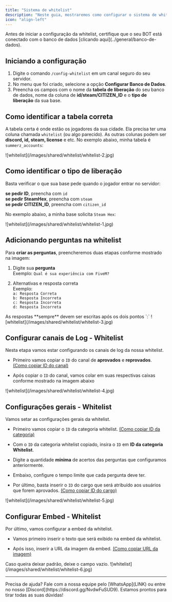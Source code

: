 ```yaml
---
title: "Sistema de whitelist"
description: "Neste guia, mostraremos como configurar o sistema de whitelist."
icon: "align-left"
---
```


<Warning>
Antes de iniciar a configuração da whitelist, certifique que o seu BOT está conectado com o banco de dados [clicando aqui](../general/banco-de-dados).
</Warning>

## Iniciando a configuração

1. Digite o comando `/config-whitelist` em um canal seguro do seu servidor.
2. No menu que foi criado, selecione a opção **Configurar Banco de Dados**.
3. Preencha os campos com o nome da **tabela de liberação** do seu banco de dados, nome da coluna de **id/steam/CITIZEN_ID** e o **tipo de liberação** da sua base.

## Como identificar a tabela correta

A tabela certa é onde estão os jogadores da sua cidade. Ela precisa ter uma coluna chamada `whitelist` (ou algo parecido). As outras colunas podem ser **discord, id, steam, license** e etc.
No exemplo abaixo, minha tabela é `summerz_accounts`: 

<Frame>
  ![whitelist](/images/shared/whitelist/whitelist-2.jpg)
</Frame>

## Como identificar o tipo de liberação

Basta verificar o que sua base pede quando o jogador entrar no servidor:

**se pedir ID**, preencha com `id` <br/>**se pedir SteamHex**, preencha com `steam` <br/>**se pedir CITIZEN_ID**, preencha com `citizen_id`

No exemplo abaixo, a minha base solicita `Steam Hex`:

<Frame>
  ![whitelist](/images/shared/whitelist/whitelist-1.jpg)
</Frame>

## Adicionando perguntas na whitelist

Para **criar as perguntas**, preencheremos duas etapas conforme mostrado na imagem:

1. Digite sua **pergunta**
<br/>Exemplo: `Qual é sua experiência com FiveM?`

2. Alternativas e resposta correta
<br/>Exemplo: 
<br/>`a: Resposta Correta`
<br/>`b: Resposta Incorreta`
<br/>`c: Resposta Incorreta`
<br/>`d: Resposta Incorreta`

<Warning>
As respostas **sempre** devem ser escritas após os dois pontos `:`
</Warning>

<Frame>
  ![whitelist](/images/shared/whitelist/whitelist-3.jpg)
</Frame>

## Configurar canais de Log - Whitelist

Nesta etapa vamos estar configurando os canais de log da nossa whitelist.
- Primeiro vamos copiar o `ID` do canal de **aprovados** e **reprovados**.
<br/>[(Como copiar ID do canal)](../general/conseguir-canais)

- Após copiar o `ID` do canal, vamos colar em suas respectivas caixas conforme mostrado na imagem abaixo

<Frame>
  ![whitelist](/images/shared/whitelist/whitelist-4.jpg)
</Frame>

## Configurações gerais - Whitelist

Vamos setar as configurações gerais da whitelist.

- Primeiro vamos copiar o `ID` da categoria whitelist. [(Como copiar ID da categoria)](../general/conseguir-categorias)

- Com o `ID` da categoria whitelist copiado, insira o `ID` em **ID da categoria Whitelist**.

- Digite a quantidade **mínima** de acertos das perguntas que configuramos anteriormente.

- Embaixo, configure o tempo limite que cada pergunta deve ter.

- Por último, basta inserir o `ID` do cargo que será atribuído aos usuários que forem aprovados. [(Como copiar ID do cargo)](LINK)

<Frame>
  ![whitelist](/images/shared/whitelist/whitelist-5.jpg)
</Frame>

## Configurar Embed - Whitelist

Por último, vamos configurar a embed da whitelist.

- Vamos primeiro inserir o texto que será exibido na embed da whitelist.

- Após isso, inserir a URL da imagem da embed. [(Como copiar URL da imagem)](../general/imagens)

<Info>
Caso queira deixar padrão, deixe o campo vazio.
</Info>

<Frame>
  ![whitelist](/images/shared/whitelist/whitelist-6.jpg)
</Frame>

---

<Tip>
  Precisa de ajuda? Fale com a nossa equipe pelo [WhatsApp](LINK) ou entre no nosso [Discord](https://discord.gg/NvdwFuSUD9).  
  Estamos prontos para tirar todas as suas dúvidas!
</Tip>
